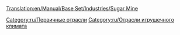 [[Translation:en/Manual/Base Set/Industries/Sugar Mine]]

{{ru/Промышленность| Изображение=en/SugarMine.png| имя=Сахарная шахта
| Климат=[[ru/Manual/Климат|Игрушечный]]
| Принимает=ничего
| Производит=[[ru/Manual/Base Set/Cargos/Сахар|Сахар]]
| Примечания=Не представлен в других [[ru/Manual/Климат|климатах]].
}}

{{ru/Navbox Промышленность}}

[[Category:ru/Первичные отрасли]]
[[Category:ru/Отрасли игрушечного климата]]